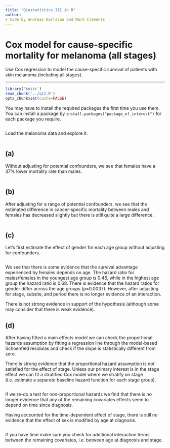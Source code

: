```yaml
---
title: "Biostatistics III in R"
author:
- Code by Andreas Karlsson and Mark Clements
---
```


# Cox model for cause-specific mortality for melanoma (all stages) #


Use Cox regression to model the cause-specific survival of patients with skin melanoma (including all stages).

-----------


```r
library('knitr')
read_chunk('../q12.R')
opts_chunk$set(cache=FALSE)
```

You may have to install the required packages the first time you use them. You can install a package by `install.packages("package_of_interest")` for each package you require.

```r
```
Load the melanoma data and explore it.

```r
```

## (a) ## 
Without adjusting for potential confounders, we see that
        females have a 37% lower mortality rate than males.

```r
```

## (b) ## 
After adjusting for a range of potential confounders, we see that
        the estimated difference in cancer-specific mortality between
        males and females has decreased slightly but there is still
        quite a large difference.
		
```r
```

## (c) ##

Let’s first estimate the effect of gender for each age group
        without adjusting for confounders.
		
```r
```

We see that there is some evidence that the survival advantage
        experienced by females depends on age. The hazard ratio for
        males/females in the youngest age group is 0.46, while in the
        highest age group the hazard ratio is 0.68. There is evidence
        that the hazard ratios for gender differ across the age
        groups (p=0.0037). However, after adjusting for stage, subsite,
        and period there is no longer evidence of an interaction.
		
There is not strong evidence in support of the
        hypothesis (although some may consider that there is
        weak evidence).
		
## (d) ##
		
After having fitted a main effects model we can check the
        proportional hazards assumption by fitting a regression line
        through the model-based Schoenfeld residulas and check if the
        slope is statistically different from zero.

There is strong evidence that the proportional hazard assumption
		is not satisfied for the effect of stage. Unless our primary
        interest is in the stage effect we can fit a stratified Cox
        model where we stratify on stage (i.e. estimate a separate
        baseline hazard function for each stage group).		

```r
```

If we re-do a test for non-proportional hazards we find that
        there is no longer evidence that any of the remaining covariates
        effects seem to depend on time since diagnosis.

Having accounted for the time-dependent effect of stage, there
        is still no evidence that the effect of sex is modified by age
        at diagnosis.

```r
```

If you have time make sure you check for additional interaction
        terms between the remaining covariates, i.e. between age at
        diagnosis and stage.

```r
```
